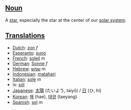 ==[[Noun]]==

A [[star]], especially the star at the center of our [[solar system]].

==[[Translation]]s==

*[[Dutch]]: [[zon]] ''f''
*[[Esperanto]]: [[suno]]
*[[French]]: [[soleil]] ''m''
*[[German]]: [[Sonne]] ''f''
*[[Hebrew]]: [[שמש]] ''m''
*[[Indonesian]]: [[matahari]]
*[[Italian]]: [[sole]] ''m''
*is: [[sól]]
*[[Japanese]]: [[太陽]] (たいよう, taiyō) / [[日]] (ひ, hi)
*[[Korean]]: [[해]] (hae), [[태양]] (taeyang)
*[[Spanish]]: [[sol]] ''m''